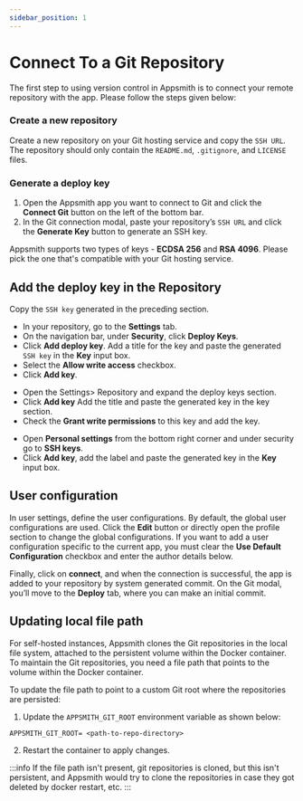 ```yaml
---
sidebar_position: 1
---
```


# Connect To a Git Repository

The first step to using version control in Appsmith is to connect your remote repository with the app. Please follow the steps given below:

### Create a new repository

Create a new repository on your Git hosting service and copy the `SSH URL`. The repository should only contain the `README.md`, `.gitignore`, and `LICENSE` files.

### Generate a deploy key

1. Open the Appsmith app you want to connect to Git and click the **Connect Git** button on the left of the bottom bar.
2. In the Git connection modal, paste your repository’s `SSH URL` and click the **Generate Key** button to generate an SSH key.

 <VideoEmbed host="youtube" videoId="oFfdIwhSPL8" title="Generating a Deploy key" caption="Generating a Deploy key"/>

Appsmith supports two types of keys -  **ECDSA 256** and **RSA 4096**. Please pick the one that's compatible with your Git hosting service. 

## Add the deploy key in the Repository

Copy the `SSH key` generated in the preceding section. 

<Tabs queryString="current-edition">
<TabItem label="GitHub" value="github">

* In your repository, go to the **Settings** tab.
* On the navigation bar, under **Security**, click **Deploy Keys**. 
* Click **Add deploy key**. Add a title for the key and paste the generated `SSH key` in the **Key** input box.
* Select the **Allow write access** checkbox.
* Click **Add key**.

</TabItem>
<TabItem label="GitLab" value="gitlab">

* Open the Settings> Repository and expand the deploy keys section.
* Click **Add key** Add the title and paste the generated key in the key section.
* Check the **Grant write permissions** to this key and add the key.

</TabItem>
<TabItem label="Bitbucket" value="bitbucket">

* Open **Personal settings** from the bottom right corner and under security go to **SSH keys**.
* Click **Add key**, add the label and paste the generated key in the **Key** input box.

</TabItem>
</Tabs>

## User configuration

In user settings, define the user configurations. By default, the global user configurations are used. Click the **Edit** button or directly open the profile section to change the global configurations. If you want to add a user configuration specific to the current app, you must clear the **Use Default Configuration** checkbox and enter the author details below.

 <VideoEmbed host="youtube" videoId="d5R1MYKtpCM" title="User Settings | Git Sync" caption="User Settings | Git Sync"/>

Finally, click on **connect**, and when the connection is successful, the app is added to your repository by system generated commit. On the Git modal, you’ll move to the **Deploy** tab, where you can make an initial commit.

## Updating local file path

For self-hosted instances, Appsmith clones the Git repositories in the local file system, attached to the persistent volume within the Docker container. To maintain the Git repositories, you need a file path that points to the volume within the Docker container.

To update the file path to point to a custom Git root where the repositories are persisted:

1.  Update the `APPSMITH_GIT_ROOT` environment variable as shown below:

```
APPSMITH_GIT_ROOT= <path-to-repo-directory>
```

2. Restart the container to apply changes.

:::info
If the file path isn't present, git repositories is cloned, but this isn't persistent, and Appsmith would try to clone the repositories in case they got deleted by docker restart, etc.
:::
